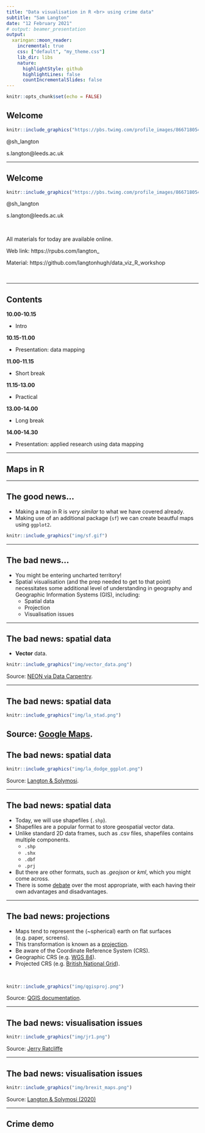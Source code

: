 ```yaml
---
title: "Data visualisation in R <br> using crime data"
subtitle: "Sam Langton"
date: "12 February 2021"
# output: beamer_presentation
output:
  xaringan::moon_reader:
    incremental: true
    css: ["default", "my_theme.css"]
    lib_dir: libs
    nature:
      highlightStyle: github
      highlightLines: false
      countIncrementalSlides: false
---
```


```r
knitr::opts_chunk$set(echo = FALSE)
```

## Welcome

```r
knitr::include_graphics("https://pbs.twimg.com/profile_images/866718054989930496/1JnqmEAe_400x400.jpg")
```

@sh_langton

s.langton@leeds.ac.uk

---

## Welcome

```r
knitr::include_graphics("https://pbs.twimg.com/profile_images/866718054989930496/1JnqmEAe_400x400.jpg")
```

@sh_langton

s.langton@leeds.ac.uk

<br>

All materials for today are available online.

Web link: https://rpubs.com/langton_

Material: https://github.com/langtonhugh/data_viz_R_workshop

</br>


---

## Contents

**10.00-10.15**

- Intro

**10.15-11.00**

- Presentation: data mapping

**11.00-11.15**

- Short break

**11.15-13.00**

- Practical

**13.00-14.00**

- Long break

**14.00-14.30**

- Presentation: applied research using data mapping

---

## Maps in R

---

## The good news...

- Making a map in R is _very similar_ to what we have covered already.
- Making use of an additional package (`sf`) we can create beautful maps using `ggplot2`.

```r
knitr::include_graphics("img/sf.gif")
```

---

## The bad news...

- You might be entering uncharted territory!
- Spatial visualisation (and the prep needed to get to that point) necessitates some additional level of understanding in geography and Geographic Information Systems (GIS), including:
  - Spatial data
  - Projection
  - Visualisation issues
  
---

## The bad news: spatial data

- **Vector** data.

```r
knitr::include_graphics("img/vector_data.png")
```

Source: [NEON via Data Carpentry](https://datacarpentry.org/organization-geospatial/02-intro-vector-data/). 


---

## The bad news: spatial data

```r
knitr::include_graphics("img/la_stad.png")
```

Source: [Google Maps](https://www.google.com/maps/place/Dodger+Stadium/@34.0739291,-118.240295,2149m/data=!3m1!1e3!4m5!3m4!1s0x80c2c6f954005675:0x9e94554f839c09df!8m2!3d34.073851!4d-118.2399583).
---

## The bad news: spatial data

```r
knitr::include_graphics("img/la_dodge_ggplot.png")
```

Source: [Langton & Solymosi](https://github.com/langtonhugh/crowds_crime).

---

## The bad news: spatial data

- Today, we will use shapefiles (`.shp`).
- Shapefiles are a popular format to store geospatial vector data.
- Unlike standard 2D data frames, such as .csv files, shapefiles contains multiple components.
  - `.shp`
  - `.shx`
  - `.dbf`
  - `.prj`
- But there are other formats, such as _.geojson_ or _kml_, which you might come across.
- There is some [debate](https://gis.stackexchange.com/questions/64909/which-data-formats-are-best-for-open-data-distribution) over the most appropriate, with each having their own advantages and disadvantages.


---

## The bad news: projections

- Maps tend to represent the (~spherical) earth on flat surfaces (e.g. paper, screens).
- This transformation is known as a [projection](https://docs.qgis.org/testing/en/docs/gentle_gis_introduction/coordinate_reference_systems.html).
- Be aware of the Coordinate Reference System (CRS).
- Geographic CRS (e.g. [WGS 84](https://en.wikipedia.org/wiki/World_Geodetic_System)).
- Projected CRS (e.g. [British National Grid](https://www.ordnancesurvey.co.uk/documents/resources/guide-to-nationalgrid.pdf)).

<br>

```r
knitr::include_graphics("img/qgisproj.png")
```

Source: [QGIS documentation](https://docs.qgis.org/testing/en/docs/gentle_gis_introduction/coordinate_reference_systems.html).

---

## The bad news: visualisation issues

```r
knitr::include_graphics("img/jr1.png")
```

Source: [Jerry Ratcliffe](http://www.lifestudy.ac.uk/jdi/events/mapping-conf/conf-2004/conf2004-downloads/jerry-ten-mapping-tips.pdf)

---

## The bad news: visualisation issues

```r
knitr::include_graphics("img/brexit_maps.png")
```

Source: [Langton & Solymosi (2020)](https://journals.sagepub.com/doi/full/10.1177/2399808319873923?casa_token=fpYtCeRyyAsAAAAA%3ApqxSWjH7dMwZmDokf93BMCYIVLqU5QIGv4_61LrEcc1l2UGr2s0qJsRqAoOnHRd-xe4lGoKFLuCAVw)

---

## Crime demo